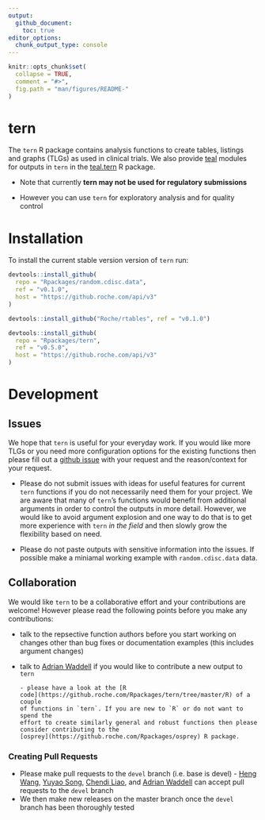 ```yaml
---
output: 
  github_document:
    toc: true
editor_options: 
  chunk_output_type: console
---
```


<!-- README.md is generated from README.Rmd. Please edit that file -->

```r
knitr::opts_chunk$set(
  collapse = TRUE,
  comment = "#>",
  fig.path = "man/figures/README-"
)
```

# tern

The `tern` R package contains analysis functions to create tables, listings and
graphs (TLGs) as used in clinical trials. We also provide
[teal](https://github.roche.com/Rpackages/teal) modules for outputs in `tern` in
the [teal.tern](https://github.roche.com/Rpackages/teal.oncology) R package.

* Note that currently **tern may not be used for regulatory submissions**

* However you can use `tern` for exploratory analysis and for quality control

# Installation

To install the current stable version version of `tern` run:

```r
devtools::install_github(
  repo = "Rpackages/random.cdisc.data",
  ref = "v0.1.0", 
  host = "https://github.roche.com/api/v3"
)

devtools::install_github("Roche/rtables", ref = "v0.1.0")

devtools::install_github(
  repo = "Rpackages/tern",
  ref = "v0.5.0", 
  host = "https://github.roche.com/api/v3"
)
```

# Development

## Issues

We hope that `tern` is useful for your everyday work. If you would like more
TLGs or you need more configuration options for the existing functions then
please fill out a [github issue](https://github.roche.com/Rpackages/tern/issues)
with your request and the reason/context for your request.

* Please do not submit issues with ideas for useful features for current `tern`
functions if you do not necessarily need them for your project. We are aware
that many of `tern`'s functions would benefit from additional arguments in order
to control the outputs in more detail. However, we would like to avoid argument
explosion and one way to do that is to get more experience with `tern` *in the
field* and then slowly grow the flexibility based on need.

* Please do not paste outputs with sensitive information into the issues. If
possible make a miniamal working example with `random.cdisc.data` data.


## Collaboration

We would like `tern` to be a collaborative effort and your contributions are
welcome! However please read the following points before you make any
contributions:

* talk to the repsective function authors before you start working on changes
other than bug fixes or documentation examples (this includes argument changes)

* talk to [Adrian Waddell](mailto:adrian.waddell@roche.com) if you would like to
contribute a new output to `tern`
 
      - please have a look at the [R
      code](https://github.roche.com/Rpackages/tern/tree/master/R) of a couple
      of functions in `tern`. If you are new to `R` or do not want to spend the
      effort to create similarly general and robust functions then please
      consider contributing to the
      [osprey](https://github.roche.com/Rpackages/osprey) R package.

### Creating Pull Requests

* Please make pull requests to the `devel` branch (i.e. base is devel)
      - [Heng Wang](mailto:wang.heng@gene.com), [Yuyao
      Song](mailto:yuyao.song@roche.com), [Chendi
      Liao](mailto:chendi.liao@roche.com), and [Adrian
      Waddell](mailto:adrian.waddell@roche.com) can accept pull requests to the
      `devel` branch
* We then make new releases on the master branch once the `devel` branch has
been thoroughly tested


[ghs]: http://pages.github.roche.com/Rpackages/tern